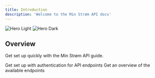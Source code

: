 ```yaml
---
title: Introduction
description: 'Welcome to the Min Strøm API docs'
---
```


<img
  className="block dark:hidden"
  src="/images/hero-light.svg"
  alt="Hero Light"
/>
<img
  className="hidden dark:block"
  src="/images/hero-dark.svg"
  alt="Hero Dark"
/>

## Overview

Get set up quickly with the Min Strøm API guide.

<CardGroup cols={2}>
  <Card
    title="Authentication"
    icon="lock"
    href="https://mintlify.com/docs/quickstart"
  >
    Get set up with authentication for API endpoints
  </Card>
  <Card
    title="Endpoints"
    icon="server"
    href="https://mintlify.com/docs/development"
  >
    Get an overview of the available endpoints
  </Card>
</CardGroup>
